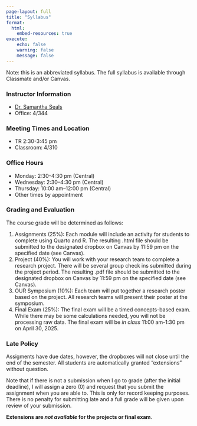 ```yaml
---
page-layout: full
title: "Syllabus"
format:
  html:
    embed-resources: true
execute:
    echo: false
    warning: false
    message: false
---
```


Note: this is an abbreviated syllabus. The full syllabus is available through Classmate and/or Canvas.

### Instructor Information

- [Dr. Samantha Seals](http://sealslab.github.io)
-	Office: 4/344

### Meeting Times and Location

-	TR 2:30-3:45 pm
- Classroom: 4/310

### Office Hours

- Monday: 2:30--4:30 pm (Central)
- Wednesday: 2:30--4:30 pm (Central)
- Thursday: 10:00 am--12:00 pm (Central)
- Other times by appointment

### Grading and Evaluation

The course grade will be determined as follows:

1. Assignments (25%): Each module will include an activity for students to complete using Quarto and R. The resulting .html file should be submitted to the designated dropbox on Canvas by 11:59 pm on the specified date (see Canvas). 
2. Project (40%): You will work with your research team to complete a research project. There will be several group check ins submitted during the project period. The resulting .pdf file should be submitted to the designated dropbox on Canvas by 11:59 pm on the specified date (see Canvas). 
3. OUR Symposium (10%): Each team will put together a research poster based on the project. All research teams will present their poster at the symposium. 
4. Final Exam (25%): The final exam will be a timed concepts-based exam. While there may be some calculations needed, you will not be processing raw data. The final exam will be *in class* 11:00 am-1:30 pm on April 30, 2025.

### Late Policy 

Assigments have due dates, however, the dropboxes will not close until the end of the semester. All students are automatically granted "extensions" without question. 

Note that if there is not a submission when I go to grade (after the initial deadline), I will assign a zero (0) and request that you submit the assignment when you are able to. This is only for record keeping purposes. There is no penalty for submitting late and a full grade will be given upon review of your submission.

**Extensions are *not available* for the projects or final exam**.


